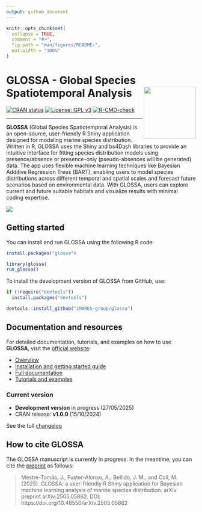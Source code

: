 ```yaml
---
output: github_document
---
```


<!-- README.md is generated from README.Rmd. Please edit that file -->

```r
knitr::opts_chunk$set(
  collapse = TRUE,
  comment = "#>",
  fig.path = "man/figures/README-",
  out.width = "100%"
)
```

# GLOSSA - Global Species Spatiotemporal Analysis <a href="https://iMARES-group.github.io/glossa/"><img src="inst/app/www/logo_glossa.png" align="right" height="138" /></a>

<!-- badges: start -->
[![CRAN status](https://www.r-pkg.org/badges/version/glossa)](https://CRAN.R-project.org/package=glossa)
[![License: GPL v3](https://img.shields.io/badge/License-GPL%20v3-blue.svg)](https://www.gnu.org/licenses/gpl-3.0)
[![R-CMD-check](https://github.com/iMARES-group/glossa/actions/workflows/R-CMD-check.yaml/badge.svg)](https://github.com/iMARES-group/glossa/actions/workflows/R-CMD-check.yaml)
<!-- badges: end -->

***

**GLOSSA** (Global Species Spatiotemporal Analysis) is an open-source, user-friendly R Shiny application designed for modeling marine species distribution. Written in R, GLOSSA uses the Shiny and bs4Dash libraries to provide an intuitive interface for fitting species distribution models using presence/absence or presence-only (pseudo-absences will be generated) data. The app uses flexible machine learning techniques like Bayesian Additive Regression Trees (BART), enabling users to model species distributions across different temporal and spatial scales and forecast future scenarios based on environmental data. With GLOSSA, users can explore current and future suitable habitats and visualize results with minimal coding expertise.

![](https://github.com/iMARES-group/glossa/blob/main/inst/app/www/img/glossa_short_flowchart.png)

## Getting started

You can install and run GLOSSA using the following R code:

```r
install.packages("glossa")

library(glossa)
run_glossa()
```

To install the development version of GLOSSA from GitHub, use:

```r
if (!require("devtools")) 
  install.packages("devtools")

devtools::install_github("iMARES-group/glossa")
```

## Documentation and resources

For detailed documentation, tutorials, and examples on how to use **GLOSSA**, visit the [official website](https://iMARES-group.github.io/glossa/):

* [Overview](https://iMARES-group.github.io/glossa/)
* [Installation and getting started guide](https://iMARES-group.github.io/glossa/get_started.html)
- [Full documentation](https://iMARES-group.github.io/pages/documentation/)
- [Tutorials and examples](https://iMARES-group.github.io/glossa/pages/tutorials_examples/)

### Current version

* **Development version** in progress (27/05/2025)
* CRAN release: **v1.0.0** (15/10/2024)

See the full [changelog](https://github.com/iMARES-group/glossa/blob/main/NEWS.md)

## How to cite GLOSSA

The GLOSSA manuscript is currently in progress. In the meantime, you can cite the [preprint](https://doi.org/10.48550/arXiv.2505.05862) as follows:

> Mestre-Tomás, J., Fuster-Alonso, A., Bellido, J. M., and Coll, M. (2025). GLOSSA: a user-friendly R Shiny application for Bayesian machine learning analysis of marine species distribution. arXiv preprint arXiv:2505.05862. DOI: https://doi.org/10.48550/arXiv.2505.05862
